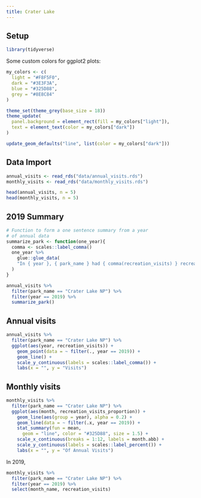 ```yaml
---
title: Crater Lake
---
```


## Setup 

```r
library(tidyverse)
```

Some custom colors for ggplot2 plots:
```r
my_colors <- c(
  light = "#F8F5F0",
  dark = "#3E3F3A",
  blue = "#325D88",
  grey = "#8E8C84"
)

theme_set(theme_grey(base_size = 18))
theme_update(
  panel.background = element_rect(fill = my_colors["light"]), 
  text = element_text(color = my_colors["dark"])
)

update_geom_defaults("line", list(color = my_colors["dark"]))
```

## Data Import

```r
annual_visits <- read_rds("data/annual_visits.rds")
monthly_visits <- read_rds("data/monthly_visits.rds")
```

```r
head(annual_visits, n = 5)
head(monthly_visits, n = 5)
```

## 2019 Summary

```r
# Function to form a one sentence summary from a year
# of annual data
summarize_park <- function(one_year){
  comma <- scales::label_comma()
  one_year %>% 
    glue::glue_data(
    "In { year }, { park_name } had { comma(recreation_visits) } recreation visits."
  )
}

annual_visits %>% 
  filter(park_name == "Crater Lake NP") %>% 
  filter(year == 2019) %>% 
  summarize_park()
```

## Annual visits

```r
annual_visits %>% 
  filter(park_name == "Crater Lake NP") %>% 
  ggplot(aes(year, recreation_visits)) +
    geom_point(data = ~ filter(., year == 2019)) +
    geom_line() +
    scale_y_continuous(labels = scales::label_comma()) +
    labs(x = "", y = "Visits")
```

## Monthly visits

```r
monthly_visits %>% 
  filter(park_name == "Crater Lake NP") %>% 
  ggplot(aes(month, recreation_visits_proportion)) +
    geom_line(aes(group = year), alpha = 0.2) +
    geom_line(data = ~ filter(.x, year == 2019)) +
    stat_summary(fun = mean, 
      geom = "line", color = "#325D88", size = 1.5) +
    scale_x_continuous(breaks = 1:12, labels = month.abb) +
    scale_y_continuous(labels = scales::label_percent()) +
    labs(x = "", y = "Of Annual Visits")
```

In 2019,
```r
monthly_visits %>% 
  filter(park_name == "Crater Lake NP") %>% 
  filter(year == 2019) %>% 
  select(month_name, recreation_visits)
```

